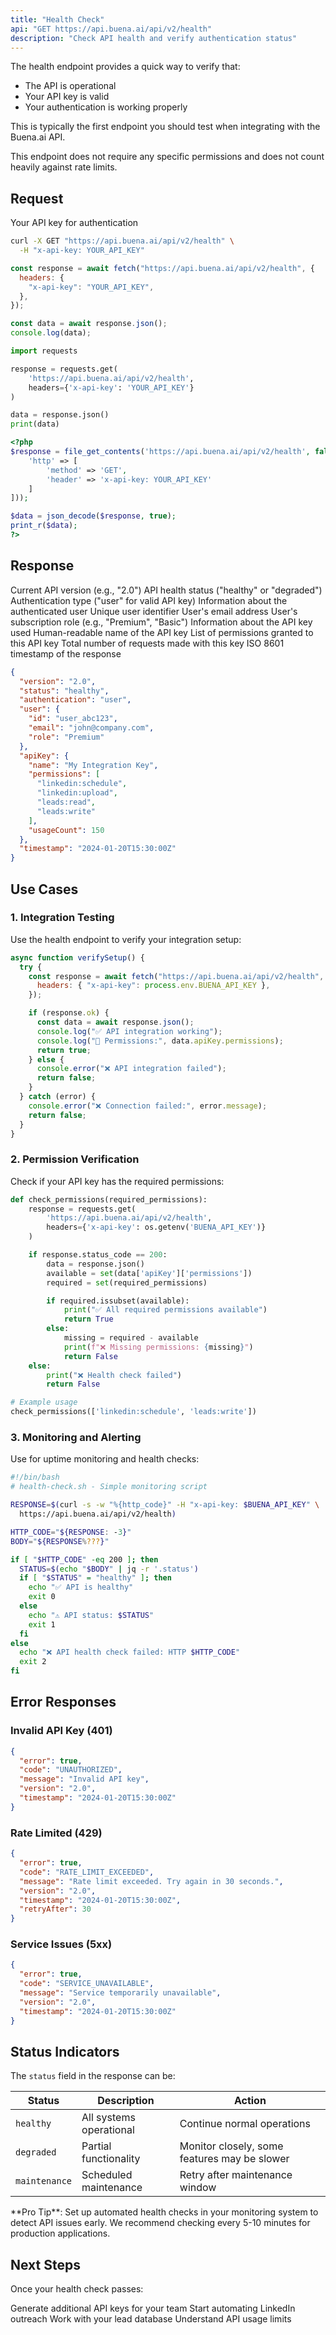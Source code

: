 ```yaml
---
title: "Health Check"
api: "GET https://api.buena.ai/api/v2/health"
description: "Check API health and verify authentication status"
---
```


The health endpoint provides a quick way to verify that:

- The API is operational
- Your API key is valid
- Your authentication is working properly

This is typically the first endpoint you should test when integrating with the Buena.ai API.

<Note>
  This endpoint does not require any specific permissions and does not count
  heavily against rate limits.
</Note>

## Request

<ParamField header="x-api-key" type="string" required>
  Your API key for authentication
</ParamField>

<CodeGroup>

```bash cURL
curl -X GET "https://api.buena.ai/api/v2/health" \
  -H "x-api-key: YOUR_API_KEY"
```

```javascript JavaScript
const response = await fetch("https://api.buena.ai/api/v2/health", {
  headers: {
    "x-api-key": "YOUR_API_KEY",
  },
});

const data = await response.json();
console.log(data);
```

```python Python
import requests

response = requests.get(
    'https://api.buena.ai/api/v2/health',
    headers={'x-api-key': 'YOUR_API_KEY'}
)

data = response.json()
print(data)
```

```php PHP
<?php
$response = file_get_contents('https://api.buena.ai/api/v2/health', false, stream_context_create([
    'http' => [
        'method' => 'GET',
        'header' => 'x-api-key: YOUR_API_KEY'
    ]
]));

$data = json_decode($response, true);
print_r($data);
?>
```

</CodeGroup>

## Response

<ResponseField name="version" type="string">
  Current API version (e.g., "2.0")
</ResponseField>

<ResponseField name="status" type="string">
  API health status ("healthy" or "degraded")
</ResponseField>

<ResponseField name="authentication" type="string">
  Authentication type ("user" for valid API key)
</ResponseField>

<ResponseField name="user" type="object">
  Information about the authenticated user
  <Expandable title="User Properties">
    <ResponseField name="id" type="string">
      Unique user identifier
    </ResponseField>
    <ResponseField name="email" type="string">
      User's email address
    </ResponseField>
    <ResponseField name="role" type="string">
      User's subscription role (e.g., "Premium", "Basic")
    </ResponseField>
  </Expandable>
</ResponseField>

<ResponseField name="apiKey" type="object">
  Information about the API key used
  <Expandable title="API Key Properties">
    <ResponseField name="name" type="string">
      Human-readable name of the API key
    </ResponseField>
    <ResponseField name="permissions" type="array">
      List of permissions granted to this API key
    </ResponseField>
    <ResponseField name="usageCount" type="number">
      Total number of requests made with this key
    </ResponseField>
  </Expandable>
</ResponseField>

<ResponseField name="timestamp" type="string">
  ISO 8601 timestamp of the response
</ResponseField>

<ResponseExample>

```json Response
{
  "version": "2.0",
  "status": "healthy",
  "authentication": "user",
  "user": {
    "id": "user_abc123",
    "email": "john@company.com",
    "role": "Premium"
  },
  "apiKey": {
    "name": "My Integration Key",
    "permissions": [
      "linkedin:schedule",
      "linkedin:upload",
      "leads:read",
      "leads:write"
    ],
    "usageCount": 150
  },
  "timestamp": "2024-01-20T15:30:00Z"
}
```

</ResponseExample>

## Use Cases

### 1. Integration Testing

Use the health endpoint to verify your integration setup:

```javascript
async function verifySetup() {
  try {
    const response = await fetch("https://api.buena.ai/api/v2/health", {
      headers: { "x-api-key": process.env.BUENA_API_KEY },
    });

    if (response.ok) {
      const data = await response.json();
      console.log("✅ API integration working");
      console.log("📝 Permissions:", data.apiKey.permissions);
      return true;
    } else {
      console.error("❌ API integration failed");
      return false;
    }
  } catch (error) {
    console.error("❌ Connection failed:", error.message);
    return false;
  }
}
```

### 2. Permission Verification

Check if your API key has the required permissions:

```python
def check_permissions(required_permissions):
    response = requests.get(
        'https://api.buena.ai/api/v2/health',
        headers={'x-api-key': os.getenv('BUENA_API_KEY')}
    )

    if response.status_code == 200:
        data = response.json()
        available = set(data['apiKey']['permissions'])
        required = set(required_permissions)

        if required.issubset(available):
            print("✅ All required permissions available")
            return True
        else:
            missing = required - available
            print(f"❌ Missing permissions: {missing}")
            return False
    else:
        print("❌ Health check failed")
        return False

# Example usage
check_permissions(['linkedin:schedule', 'leads:write'])
```

### 3. Monitoring and Alerting

Use for uptime monitoring and health checks:

```bash
#!/bin/bash
# health-check.sh - Simple monitoring script

RESPONSE=$(curl -s -w "%{http_code}" -H "x-api-key: $BUENA_API_KEY" \
  https://api.buena.ai/api/v2/health)

HTTP_CODE="${RESPONSE: -3}"
BODY="${RESPONSE%???}"

if [ "$HTTP_CODE" -eq 200 ]; then
  STATUS=$(echo "$BODY" | jq -r '.status')
  if [ "$STATUS" = "healthy" ]; then
    echo "✅ API is healthy"
    exit 0
  else
    echo "⚠️ API status: $STATUS"
    exit 1
  fi
else
  echo "❌ API health check failed: HTTP $HTTP_CODE"
  exit 2
fi
```

## Error Responses

### Invalid API Key (401)

```json
{
  "error": true,
  "code": "UNAUTHORIZED",
  "message": "Invalid API key",
  "version": "2.0",
  "timestamp": "2024-01-20T15:30:00Z"
}
```

### Rate Limited (429)

```json
{
  "error": true,
  "code": "RATE_LIMIT_EXCEEDED",
  "message": "Rate limit exceeded. Try again in 30 seconds.",
  "version": "2.0",
  "timestamp": "2024-01-20T15:30:00Z",
  "retryAfter": 30
}
```

### Service Issues (5xx)

```json
{
  "error": true,
  "code": "SERVICE_UNAVAILABLE",
  "message": "Service temporarily unavailable",
  "version": "2.0",
  "timestamp": "2024-01-20T15:30:00Z"
}
```

## Status Indicators

The `status` field in the response can be:

| Status        | Description             | Action                                       |
| ------------- | ----------------------- | -------------------------------------------- |
| `healthy`     | All systems operational | Continue normal operations                   |
| `degraded`    | Partial functionality   | Monitor closely, some features may be slower |
| `maintenance` | Scheduled maintenance   | Retry after maintenance window               |

<Tip>
  **Pro Tip**: Set up automated health checks in your monitoring system to
  detect API issues early. We recommend checking every 5-10 minutes for
  production applications.
</Tip>

## Next Steps

Once your health check passes:

<CardGroup cols={2}>
  <Card title="Create API Keys" icon="key" href="/api-reference/keys/create">
    Generate additional API keys for your team
  </Card>
  <Card
    title="Schedule LinkedIn Actions"
    icon="linkedin"
    href="/api-reference/linkedin/schedule-action"
  >
    Start automating LinkedIn outreach
  </Card>
  <Card title="Manage Leads" icon="users" href="/api-reference/leads/list">
    Work with your lead database
  </Card>
  <Card title="Check Rate Limits" icon="clock" href="/rate-limits">
    Understand API usage limits
  </Card>
</CardGroup>
